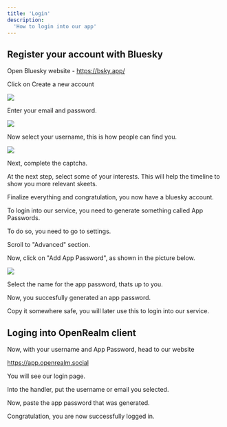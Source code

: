 ```yaml
---
title: 'Login'
description:
  'How to login into our app'
---
```


## Register your account with Bluesky

Open Bluesky website - https://bsky.app/

Click on Create a new account

![](images/signup.png)

Enter your email and password. 

![](images/email.png)

Now select your username, this is how people can find you. 

![](images/username.png)

Next, complete the captcha.

At the next step, select some of your interests. This will help the timeline to show you more relevant skeets.

Finalize everything and congratulation, you now have a bluesky account.

To login into our service, you need to generate something called App Passwords. 

To do so, you need to go to settings.

Scroll to "Advanced" section.

Now, click on "Add App Password", as shown in the picture below. 

![](images/apppasswords.png)

Select the name for the app password, thats up to you. 

Now, you succesfully generated an app password.

Copy it somewhere safe, you will later use this to login into our service.

## Loging into OpenRealm client

Now, with your username and App Password, head to our website 

https://app.openrealm.social

You will see our login page.

Into the handler, put the username or email you selected. 

Now, paste the app password that was generated. 

Congratulation, you are now successfully logged in. 
